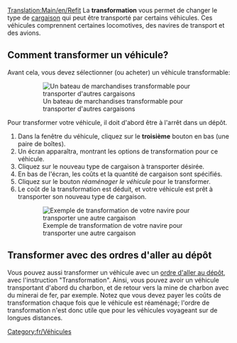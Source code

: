 [[Translation:Main/en/Refit]]{{en/-}}{{fr/Tutoriel}}
La '''transformation''' vous permet de changer le type de [[Main/fr/Cargaison|cargaison]] qui peut être transporté par certains véhicules. Ces véhicules comprennent certaines locomotives, des navires de transport et des avions.

== Comment transformer un véhicule? ==
Avant cela, vous devez sélectionner (ou acheter) un véhicule transformable:
:[[File:fr/Refitable ship.png|none|frame|Un bateau de marchandises transformable pour transporter d'autres cargaisons]]

Pour transformer votre véhicule, il doit d'abord être à l'arrêt dans un dépôt.

#Dans la fenêtre du véhicule, cliquez sur le '''troisième''' bouton en bas (une paire de boîtes).
#Un écran apparaîtra, montrant les options de transformation pour ce véhicule.
#Cliquez sur le nouveau type de cargaison à transporter désirée.
#En bas de l'écran, les coûts et la quantité de cargaison sont spécifiés.
#Cliquez sur le bouton ''réaménager le véhicule'' pour le transformer.
#Le coût de la transformation est déduit, et votre véhicule est prêt à transporter son nouveau type de cargaison.
:[[File:fr/Refit ship.png|none|frame|Exemple de transformation de votre navire pour transporter une autre cargaison]]

== Transformer avec des ordres d'aller au dépôt == 
Vous pouvez aussi transformer un véhicule avec un [[Main/fr/Permettre les ordres d'aller au dépôt|ordre d'aller au dépôt]], avec l'instruction "Transformation". Ainsi, vous pouvez avoir un véhicule transportant d'abord du charbon, et de retour vers la mine de charbon avec du minerai de fer, par exemple. Notez que vous devez payer les coûts de transformation chaque fois que le véhicule est réaménagé; l'ordre de transformation n'est donc utile que pour les véhicules voyageant sur de longues distances.

[[Category:fr/Véhicules]]